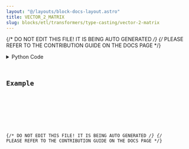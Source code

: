 ```yaml
---
layout: "@/layouts/block-docs-layout.astro"
title: VECTOR_2_MATRIX
slug: blocks/etl/transformers/type-casting/vector-2-matrix
---
```


{/* DO NOT EDIT THIS FILE! IT IS BEING AUTO GENERATED */}
{/* PLEASE REFER TO THE CONTRIBUTION GUIDE ON THE DOCS PAGE */}


<PythonDocsDisplay docstring={docstring} />
<details>
<summary>Python Code</summary>



<Code code={pythonCode} lang="py" wrap theme="dracula" />

[Find this Flojoy Block on GitHub](https://github.com/flojoy-ai/blocks/blob/main/blocks/ETL/TRANSFORMERS/TYPE_CASTING/VECTOR_2_MATRIX/VECTOR_2_MATRIX.py)

</details>

## Example


<GetHelpWidget />


<AppDisplay app={app} blockName="VECTOR_2_MATRIX" client:visible />


<Example />

{/* DO NOT EDIT THIS FILE! IT IS BEING AUTO GENERATED */}
{/* PLEASE REFER TO THE CONTRIBUTION GUIDE ON THE DOCS PAGE */}
